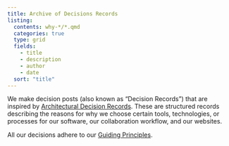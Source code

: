 ```yaml
---
title: Archive of Decisions Records
listing:
  contents: why-*/*.qmd
  categories: true
  type: grid
  fields:
    - title
    - description
    - author
    - date
  sort: "title"
---
```


We make decision posts (also known as "Decision Records") that are
inspired by [Architectural Decision Records](https://adr.github.io/).
These are structured records describing the reasons for why we choose
certain tools, technologies, or processes for our software, our
collaboration workflow, and our websites.

All our decisions adhere to our [Guiding
Principles](https://seedcase-project.org/about/#guiding-principles).
